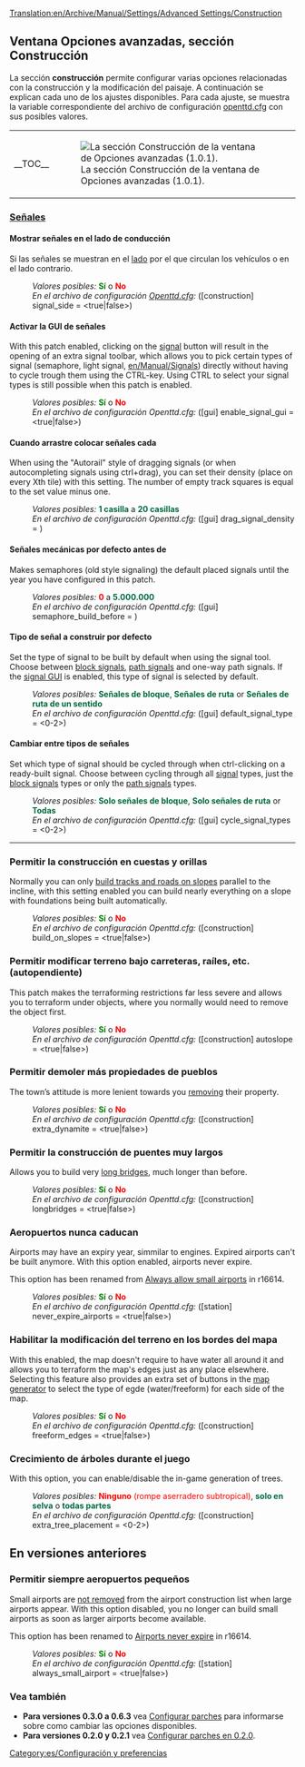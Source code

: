 [[Translation:en/Archive/Manual/Settings/Advanced Settings/Construction]]
{{es/Traducción|Advanced Settings/Construction|10}}
{{es/Opciones avanzadas}}

==Ventana Opciones avanzadas, sección Construcción==
La sección '''construcción''' permite configurar varias opciones relacionadas con la construcción y la modificación del paisaje. A continuación se explican cada uno de los ajustes disponibles. Para cada ajuste, se muestra la variable correspondiente del archivo de configuración [[es/Archive/Manual/Settings/Openttd.cfg|openttd.cfg]] con sus posibles valores.
{{en/-right}}
{| align="center"
|- valign="top"
|__TOC__
|[[File:es/Advset construction.png|frame|left|La sección Construcción de la ventana de Opciones avanzadas (1.0.1).]]
|}

===<u>Señales</u>===
====Mostrar señales en el lado de conducción====
{{es/Disponibilidad|Old|align="right"|texto=(desde 0.2.0)}}
Si las señales se muestran en el [[es/Archive/Manual/Settings/Mostrar señales en el lado de conducción|lado]] por el que circulan los vehículos o en el lado contrario.
:''Valores posibles:'' <span style="color:green">'''Sí'''</span> o <span style="color:red">'''No'''</span>
:''En el archivo de configuración [[es/Archive/Manual/Settings/Openttd.cfg|Openttd.cfg]]:'' ([construction] signal_side = <true|false>)
{{en/-}}{{es/Pendiente de traducción}}
====Activar la GUI de señales====
{{es/Disponibilidad|0.6|align="right"|texto=(desde 0.6.0)}}
With this patch enabled, clicking on the [[en/Manual/Signals|signal]] button will result in the opening of an extra signal toolbar, which allows you to pick certain types of signal (semaphore, light signal, [[en/Manual/Signals]]) directly without having to cycle trough them using the CTRL-key. Using CTRL to select your signal types is still possible when this patch is enabled.
:''Valores posibles:'' <span style="color:green">'''Sí'''</span> o <span style="color:red">'''No'''</span>
:''En el archivo de configuración Openttd.cfg:'' ([gui] enable_signal_gui = <true|false>) 
{{en/-}}
====Cuando arrastre colocar señales cada====
{{es/Disponibilidad|Old|align="right"|texto=(desde 0.3.4)}}
When using the "Autorail" style of dragging signals (or when autocompleting signals using ctrl+drag), you can set their density (place on every Xth tile) with this setting. The number of empty track squares is equal to the set value minus one.
:''Valores posibles:'' <span style="color:#00693E">'''1 casilla'''</span> a <span style="color:#00693E">'''20 casillas'''</span>
:''En el archivo de configuración Openttd.cfg:'' ([gui] drag_signal_density = <num_val>) 
{{en/-}}
====Señales mecánicas por defecto antes de====
{{es/Disponibilidad|0.6|align="right"|texto=(desde 0.6.0)}}
Makes semaphores (old style signaling) the default placed signals until the year you have configured in this patch.
:''Valores posibles:'' <span style="color:red">'''0'''</span> a <span style="color:#00693E">'''5.000.000'''</span>
:''En el archivo de configuración Openttd.cfg:'' ([gui] semaphore_build_before = <year>) 
{{en/-}}
====Tipo de señal a construir por defecto====
{{es/Disponibilidad|0.7|align="right"|texto=(desde 0.7.0)}}
Set the type of signal to be built by default when using the signal tool. Choose between [[en/Manual/Signals#Block_signals|block signals]], [[en/Manual/Signals#Path_Signals|path signals]] and one-way path signals. If the [[#Enable the signal GUI|signal GUI]] is enabled, this type of signal is selected by default.
:''Valores posibles:'' <span style="color:#00693E">'''Señales de bloque'''</span>, <span style="color:#00693E">'''Señales de ruta'''</span> or <span style="color:#00693E">'''Señales de ruta de un sentido'''</span>
:''En el archivo de configuración Openttd.cfg:'' ([gui] default_signal_type = <0-2>)
{{en/-}}
====Cambiar entre tipos de señales====
{{es/Disponibilidad|0.7|align="right"|texto=(desde 0.7.0)}}
Set which type of signal should be cycled through when ctrl-clicking on a ready-built signal. Choose between cycling through all [[en/Manual/Signals|signal]] types, just the [[en/Manual/Signals#Block_signals|block signals]] types or only the [[en/Manual/Signals#Path_Signals|path signals]] types.
:''Valores posibles:'' <span style="color:#00693E">'''Solo señales de bloque'''</span>, <span style="color:#00693E">'''Solo señales de ruta'''</span> or <span style="color:#00693E">'''Todas'''</span>
:''En el archivo de configuración Openttd.cfg:'' ([gui] cycle_signal_types = <0-2>)
{{en/-}}
----
===Permitir la construcción en cuestas y orillas===
{{es/Disponibilidad|Old|align="right"|texto=(desde 0.2.0)}}
Normally you can only [[en/Archive/Manual/Settings/Build on slopes|build tracks and roads on slopes]] parallel to the incline, with this setting enabled you can build nearly everything on a slope with foundations being built automatically.
:''Valores posibles:'' <span style="color:green">'''Sí'''</span> o <span style="color:red">'''No'''</span>
:''En el archivo de configuración Openttd.cfg:'' ([construction] build_on_slopes = <true|false>)
{{en/-}}
===Permitir modificar terreno bajo carreteras, raíles, etc. (autopendiente)===
{{es/Disponibilidad|0.6|align="right"|texto=(desde 0.6.0)}}
This patch makes the terraforming restrictions far less severe and allows you to terraform under objects, where you normally would need to remove the object first.
:''Valores posibles:'' <span style="color:green">'''Sí'''</span> o <span style="color:red">'''No'''</span>
:''En el archivo de configuración Openttd.cfg:'' ([construction] autoslope = <true|false>)
{{en/-}}
===Permitir demoler más propiedades de pueblos===
{{es/Disponibilidad|Old|align="right"|texto=(desde 0.3.3)}}
The town’s attitude is more lenient towards you [[en/Archive/Manual/Settings/Extra dynamite|removing]] their property.
:''Valores posibles:'' <span style="color:green">'''Sí'''</span> o <span style="color:red">'''No'''</span>
:''En el archivo de configuración Openttd.cfg:'' ([construction] extra_dynamite = <true|false>) 
{{en/-}}
===Permitir la construcción de puentes muy largos===
{{es/Disponibilidad|Old|align="right"|texto=(desde 0.2.0)}}
Allows you to build very [[en/Archive/Manual/Settings/Longer bridges|long bridges]], much longer than before.
:''Valores posibles:'' <span style="color:green">'''Sí'''</span> o <span style="color:red">'''No'''</span>
:''En el archivo de configuración Openttd.cfg:'' ([construction] longbridges = <true|false>)
{{en/-}}
===Aeropuertos nunca caducan===
{{es/Disponibilidad|1.0|align="right"|texto=(desde 1.0.0)}}
Airports may have an expiry year, simmilar to engines. Expired airports can't be built anymore. With this option enabled, airports never expire.

This option has been renamed from [[#Always allow small airports|Always allow small airports]] in r16614.
:''Valores posibles:'' <span style="color:green">'''Sí'''</span> o <span style="color:red">'''No'''</span>
:''En el archivo de configuración Openttd.cfg:'' ([station] never_expire_airports = <true|false>)
{{en/-}}
===Habilitar la modificación del terreno en los bordes del mapa===
{{es/Disponibilidad|0.7|align="right"|texto=(desde 0.7.0)}}
With this enabled, the map doesn't require to have water all around it and allows you to terraform the map's edges just as any place elsewhere. Selecting this feature also provides an extra set of buttons in the [[en/Archive/Manual/Terra Genesis Perlin|map generator]] to select the type of egde (water/freeform) for each side of the map.
:''Valores posibles:'' <span style="color:green">'''Sí'''</span> o <span style="color:red">'''No'''</span>
:''En el archivo de configuración Openttd.cfg:'' ([construction] freeform_edges = <true|false>)
{{en/-}}
===Crecimiento de árboles durante el juego===
{{es/Disponibilidad|1.0|align="right"|texto=(desde 1.0.0)}}
With this option, you can enable/disable the in-game generation of trees.
:''Valores posibles:'' <span style="color:red">'''Ninguno''' (rompe aserradero subtropical)</span>, <span style="color:#00693E">'''solo en selva'''</span> o <span style="color:#00693E">'''todas partes'''</span>
:''En el archivo de configuración Openttd.cfg:'' ([construction] extra_tree_placement = <0-2>)
{{en/-}}

==En versiones anteriores==
===Permitir siempre aeropuertos pequeños===
{{es/Disponibilidad|-0.7|align="right"|texto=(desde 0.3.2 a 0.7.5)}}
Small airports are [[en/Archive/Manual/Settings/Always allow small airport|not removed]] from the airport construction list when large airports appear. With this option disabled, you no longer can build small airports as soon as larger airports become available.

This option has been renamed to [[#Airports never expire|Airports never expire]] in r16614.
:''Valores posibles:'' <span style="color:green">'''Sí'''</span> o <span style="color:red">'''No'''</span>
:''En el archivo de configuración Openttd.cfg:'' ([station] always_small_airport = <true|false>) 
{{en/-}}
===Vea también===
*'''Para versiones 0.3.0 a 0.6.3''' vea [[es/Archive/Manual/Settings/Configurar parches|Configurar parches]] para informarse sobre como cambiar las opciones disponibles.
*'''Para versiones 0.2.0 y 0.2.1''' vea [[es/Configurar parches en 0.2.0|Configurar parches en 0.2.0]].

[[Category:es/Configuración y preferencias]]